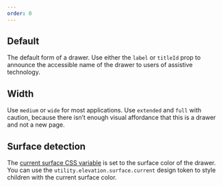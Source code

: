 ```yaml
---
order: 0
---
```




## Default

The default form of a drawer. Use either the `label` or `titleId` prop to announce the accessible
name of the drawer to users of assistive technology.

<Example Component={DrawerDefaultExample} packageName="@atlaskit/drawer" />

## Width

<DrawerWidthsDescription />

Use `medium` or `wide` for most applications. Use `extended` and `full` with caution, because there
isn’t enough visual affordance that this is a drawer and not a new page.

<Example Component={DrawerWidths} packageName="@atlaskit/drawer" />

<!-- This feature does not work due to a bug DSP-3912. A note has been added to
this ticket to re-enable this example once fixed.

## Unmounting

The state of the drawer will be preserved by default. If you'd like to
clear the state when the drawer is closed use `shouldUnmountOnExit`.

<Example Component={DrawerUnmountExample} packageName="@atlaskit/drawer" /> -->

## Surface detection

The [current surface CSS variable](/components/tokens/code#current-surface-color) is set to the
surface color of the drawer. You can use the `utility.elevation.surface.current` design token to
style children with the current surface color.

<Example Component={DrawerSurfaceDetection} packageName="@atlaskit/drawer" />

